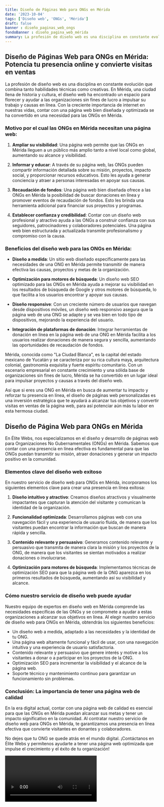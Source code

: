 ```yaml
---
title: Diseño de Páginas Web para ONGs en Mérida
date: '2023-10-04'
tags: ['Diseño web', 'ONGs', 'Mérida']
draft: false
banner : diseño_paginas_web_ongs
fondoBanner : diseño_pagina_web_mérida
summary: La profesión de diseño web es una disciplina en constante evolución que combina tanto habilidades técnicas como creativas. En Mérida, una ciudad llena de historia y cultura, el diseño web ha encontrado un espacio para florecer y ayudar a las organizaciones sin fines de lucro a impulsar su trabajo y causas en línea. Con la creciente importancia de internet en nuestras vidas, contar con una página web bien diseñada y optimizada se ha convertido en una necesidad para las ONGs en Mérida.
---
```


## Diseño de Páginas Web para ONGs en Mérida: Potencia tu presencia online y convierte visitas en ventas

La profesión de diseño web es una disciplina en constante evolución que combina tanto habilidades técnicas como creativas. En Mérida, una ciudad llena de historia y cultura, el diseño web ha encontrado un espacio para florecer y ayudar a las organizaciones sin fines de lucro a impulsar su trabajo y causas en línea. Con la creciente importancia de internet en nuestras vidas, contar con una página web bien diseñada y optimizada se ha convertido en una necesidad para las ONGs en Mérida.

### Motivo por el cual las ONGs en Mérida necesitan una página web:

1. **Ampliar su visibilidad**: Una página web permite que las ONGs en Mérida lleguen a un público más amplio tanto a nivel local como global, aumentando su alcance y visibilidad.

2. **Informar y educar**: A través de su página web, las ONGs pueden compartir información detallada sobre su misión, proyectos, impacto social, y proporcionar recursos educativos. Esto les ayuda a generar conciencia y atraer a personas interesadas en apoyar sus causas.

3. **Recaudación de fondos**: Una página web bien diseñada ofrece a las ONGs en Mérida la posibilidad de buscar donaciones en línea y promover eventos de recaudación de fondos. Esto les brinda una herramienta adicional para financiar sus proyectos y programas.

4. **Establecer confianza y credibilidad**: Contar con un diseño web profesional y atractivo ayuda a las ONGs a construir confianza con sus seguidores, patrocinadores y colaboradores potenciales. Una página web bien estructurada y actualizada transmite profesionalismo y compromiso con la causa.

### Beneficios del diseño web para las ONGs en Mérida:

- **Diseño a medida**: Un sitio web diseñado específicamente para las necesidades de una ONG en Mérida permite transmitir de manera efectiva las causas, proyectos y metas de la organización.

- **Optimización para motores de búsqueda**: Un diseño web SEO optimizado para las ONGs en Mérida ayuda a mejorar su visibilidad en los resultados de búsqueda de Google y otros motores de búsqueda, lo que facilita a los usuarios encontrar y apoyar sus causas.

- **Diseño responsive**: Con un creciente número de usuarios que navegan desde dispositivos móviles, un diseño web responsivo asegura que la página web de una ONG se adapte y se vea bien en todo tipo de dispositivos, mejorando la experiencia del usuario.

- **Integración de plataformas de donación**: Integrar herramientas de donación en línea en la página web de una ONG en Mérida facilita a los usuarios realizar donaciones de manera segura y sencilla, aumentando las oportunidades de recaudación de fondos.

Mérida, conocida como "La Ciudad Blanca", es la capital del estado mexicano de Yucatán y se caracteriza por su rica cultura maya, arquitectura colonial, gastronomía exquisita y fuerte espíritu comunitario. Con un escenario empresarial en constante crecimiento y una sólida base de organizaciones sin fines de lucro, Mérida se ha convertido en un lugar ideal para impulsar proyectos y causas a través del diseño web.

Así que si eres una ONG en Mérida en busca de aumentar tu impacto y reforzar tu presencia en línea, el diseño de páginas web personalizadas es una inversión estratégica que te ayudará a alcanzar tus objetivos y convertir visitas en ventas de la página web, para así potenciar aún más tu labor en esta hermosa ciudad.

<GifSeo />

<Cta />

## Diseño de Página Web para ONGs en Mérida

En Élite Webs, nos especializamos en el diseño y desarrollo de páginas web para Organizaciones No Gubernamentales (ONGs) en Mérida. Sabemos que contar con una presencia en línea efectiva es fundamental para que las ONGs puedan transmitir su misión, atraer donaciones y generar un impacto positivo en la comunidad.

### Elementos clave del diseño web exitoso

En nuestro servicio de diseño web para ONGs en Mérida, incorporamos los siguientes elementos clave para crear una presencia en línea exitosa:

1. **Diseño intuitivo y atractivo**: Creamos diseños atractivos y visualmente impactantes que capturan la atención del visitante y comunican la identidad de la organización.

2. **Funcionalidad optimizada**: Desarrollamos páginas web con una navegación fácil y una experiencia de usuario fluida, de manera que los visitantes puedan encontrar la información que buscan de manera rápida y sencilla.

3. **Contenido relevante y persuasivo**: Generamos contenido relevante y persuasivo que transmita de manera clara la misión y los proyectos de la ONG, de manera que los visitantes se sientan motivados a realizar donaciones o involucrarse.

4. **Optimización para motores de búsqueda**: Implementamos técnicas de optimización SEO para que la página web de la ONG aparezca en los primeros resultados de búsqueda, aumentando así su visibilidad y alcance.

### Cómo nuestro servicio de diseño web puede ayudar

Nuestro equipo de expertos en diseño web en Mérida comprende las necesidades específicas de las ONGs y se compromete a ayudar a estas organizaciones a alcanzar sus objetivos en línea. Al elegir nuestro servicio de diseño web para ONGs en Mérida, obtendrás los siguientes beneficios:

- Un diseño web a medida, adaptado a las necesidades y la identidad de tu ONG.
- Una página web altamente funcional y fácil de usar, con una navegación intuitiva y una experiencia de usuario satisfactoria.
- Contenido relevante y persuasivo que genere interés y motive a los visitantes a donar o a participar en los proyectos de la ONG.
- Optimización SEO para incrementar la visibilidad y el alcance de la página web.
- Soporte técnico y mantenimiento continuo para garantizar un funcionamiento sin problemas.

### Conclusión: La importancia de tener una página web de calidad

En la era digital actual, contar con una página web de calidad es esencial para que las ONGs en Mérida puedan alcanzar sus metas y tener un impacto significativo en la comunidad. Al contratar nuestro servicio de diseño web para ONGs en Mérida, te garantizamos una presencia en línea efectiva que convierte visitantes en donantes y colaboradores.

No dejes que tu ONG se quede atrás en el mundo digital. ¡Contáctanos en Élite Webs y permítenos ayudarte a tener una página web optimizada que impulse el crecimiento y el éxito de tu organización!

<Video />

<CtaBot job='ONGs' city='Mérida'/>

<Gmaps query='Mérida+españa+maps' />